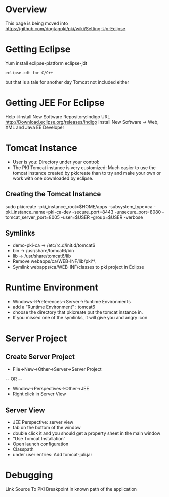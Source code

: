 = Overview =

This page is being moved into https://github.com/dogtagpki/pki/wiki/Setting-Up-Eclipse.

= Getting Eclipse =

Yum install eclipse-platform eclipse-jdt
 eclipse-cdt for C/C++ 
but that is a tale for another day
Tomcat not included either

= Getting JEE For Eclipse =

Help->Install New Software
Repository:Indigo
URL http://Download.eclipse.org/releases/indigo
Install New Software -> Web, XML  and Java EE Developer

= Tomcat Instance =

*User is you:  Directory under your control:
*The PKI Tomcat instance is very customized:  Much easier to use the tomcat instance created by pkicreate than to try and make your own or work with one downloaded by eclipse.

== Creating the Tomcat Instance ==

sudo pkicreate  
-pki_instance_root=$HOME/apps  
-subsystem_type=ca   
-pki_instance_name=pki-ca-dev  
-secure_port=8443   
-unsecure_port=8080 
-tomcat_server_port=8005  
-user=$USER -group=$USER -verbose

== Symlinks ==

* demo-pki-ca -> /etc/rc.d/init.d/tomcat6
* bin -> /usr/share/tomcat6/bin
* lib -> /usr/share/tomcat6/lib
* Remove webapps/ca/WEB-INF/lib/pki*\
* Symlink webapps/ca/WEB-INF/classes to pki project in Eclipse

= Runtime Environment =

* Windows->Preferences->Server->Runtime Environments
* add a “Runtime Environment”  : tomcat6
* choose the directory that pkicreate put the tomcat instance in.  
* If you missed one of the symlinks, it will give you and angry icon

= Server Project =

== Create Server Project ==

* File->New->Other->Server->Server Project
-- OR --
* Window->Perspectives->Other->JEE
* Right click in Server View

== Server View ==

* JEE Perspective: server view
* tab on the bottom of the window
* double click it and you should get a property sheet in the main window
* “Use Tomcat Installation”
* Open launch configuration
* Classpath
* under user entries: Add tomcat-juli.jar

= Debugging =

Link Source  To PKI
Breakpoint in  known path of the application